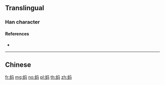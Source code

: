 {{character info/new}}
{{also|螞}}
==Translingual==

===Han character===
{{Han char|rn=142|rad=虫|as=03|sn=9|four=|canj=LINVM|ids=⿰虫马}}

====References====
* {{Han ref|kx=1077.111|hdz=42836.040|uh=8682}}

----

==Chinese==
{{zh-see|螞}}

[[fr:蚂]]
[[mg:蚂]]
[[no:蚂]]
[[pl:蚂]]
[[th:蚂]]
[[zh:蚂]]